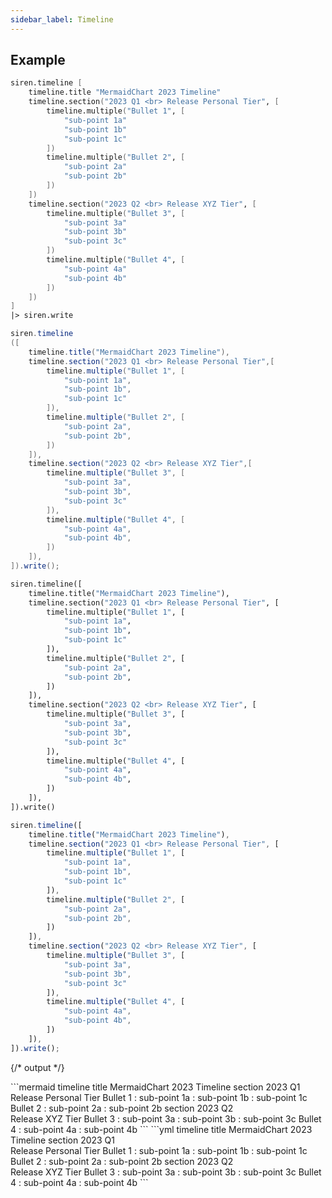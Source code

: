 ```yaml
---
sidebar_label: Timeline
---
```


## Example

<Tabs groupId="preferred-lang" queryString>
<TabItem value="fsharp" label="F#">

```fsharp
siren.timeline [
    timeline.title "MermaidChart 2023 Timeline"
    timeline.section("2023 Q1 <br> Release Personal Tier", [
        timeline.multiple("Bullet 1", [
            "sub-point 1a"
            "sub-point 1b"
            "sub-point 1c"
        ])
        timeline.multiple("Bullet 2", [
            "sub-point 2a"
            "sub-point 2b"
        ])
    ])
    timeline.section("2023 Q2 <br> Release XYZ Tier", [
        timeline.multiple("Bullet 3", [
            "sub-point 3a"
            "sub-point 3b"
            "sub-point 3c"
        ])
        timeline.multiple("Bullet 4", [
            "sub-point 4a"
            "sub-point 4b"
        ])
    ])
]
|> siren.write
```

</TabItem>
<TabItem value="csharp" label="C#">

```csharp
siren.timeline
([
    timeline.title("MermaidChart 2023 Timeline"),
    timeline.section("2023 Q1 <br> Release Personal Tier",[
        timeline.multiple("Bullet 1", [
            "sub-point 1a",
            "sub-point 1b",
            "sub-point 1c"
        ]),
        timeline.multiple("Bullet 2", [
            "sub-point 2a",
            "sub-point 2b",
        ])
    ]),
    timeline.section("2023 Q2 <br> Release XYZ Tier",[
        timeline.multiple("Bullet 3", [
            "sub-point 3a",
            "sub-point 3b",
            "sub-point 3c"
        ]),
        timeline.multiple("Bullet 4", [
            "sub-point 4a",
            "sub-point 4b",
        ])
    ]),
]).write();
```

</TabItem>
<TabItem value="py" label="Python">

```py
siren.timeline([
    timeline.title("MermaidChart 2023 Timeline"),
    timeline.section("2023 Q1 <br> Release Personal Tier", [
        timeline.multiple("Bullet 1", [
            "sub-point 1a",
            "sub-point 1b",
            "sub-point 1c"
        ]),
        timeline.multiple("Bullet 2", [
            "sub-point 2a",
            "sub-point 2b",
        ])
    ]),
    timeline.section("2023 Q2 <br> Release XYZ Tier", [
        timeline.multiple("Bullet 3", [
            "sub-point 3a",
            "sub-point 3b",
            "sub-point 3c"
        ]),
        timeline.multiple("Bullet 4", [
            "sub-point 4a",
            "sub-point 4b",
        ])
    ]),
]).write()
```

</TabItem>
<TabItem value="js" label="JavaScript">

```js
siren.timeline([
    timeline.title("MermaidChart 2023 Timeline"),
    timeline.section("2023 Q1 <br> Release Personal Tier", [
        timeline.multiple("Bullet 1", [
            "sub-point 1a",
            "sub-point 1b",
            "sub-point 1c"
        ]),
        timeline.multiple("Bullet 2", [
            "sub-point 2a",
            "sub-point 2b",
        ])
    ]),
    timeline.section("2023 Q2 <br> Release XYZ Tier", [
        timeline.multiple("Bullet 3", [
            "sub-point 3a",
            "sub-point 3b",
            "sub-point 3c"
        ]),
        timeline.multiple("Bullet 4", [
            "sub-point 4a",
            "sub-point 4b",
        ])
    ]),
]).write();
```

</TabItem>
</Tabs>

{/* output */}

<Tabs>
<TabItem value="graph" label="Graph">
```mermaid
timeline
    title MermaidChart 2023 Timeline
    section 2023 Q1 <br> Release Personal Tier
        Bullet 1
            : sub-point 1a
            : sub-point 1b
            : sub-point 1c
        Bullet 2
            : sub-point 2a
            : sub-point 2b
    section 2023 Q2 <br> Release XYZ Tier
        Bullet 3
            : sub-point 3a
            : sub-point 3b
            : sub-point 3c
        Bullet 4
            : sub-point 4a
            : sub-point 4b
```
</TabItem>
<TabItem value="output" label="Output">
```yml
timeline
    title MermaidChart 2023 Timeline
    section 2023 Q1 <br> Release Personal Tier
        Bullet 1
            : sub-point 1a
            : sub-point 1b
            : sub-point 1c
        Bullet 2
            : sub-point 2a
            : sub-point 2b
    section 2023 Q2 <br> Release XYZ Tier
        Bullet 3
            : sub-point 3a
            : sub-point 3b
            : sub-point 3c
        Bullet 4
            : sub-point 4a
            : sub-point 4b
```
</TabItem>
</Tabs>